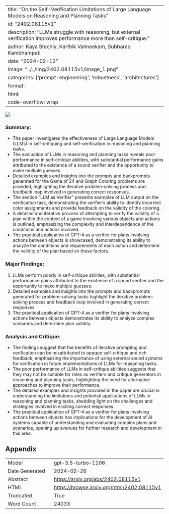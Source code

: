 
---
title: "On the Self-Verification Limitations of Large Language Models on Reasoning and Planning Tasks"
id: "2402.08115v1"
description: "LLMs struggle with reasoning, but external verification improves performance more than self-critique."
author: Kaya Stechly, Karthik Valmeekam, Subbarao Kambhampati
date: "2024-02-12"
image: "../../img/2402.08115v1/image_1.png"
categories: ['prompt-engineering', 'robustness', 'architectures']
format:
  html:
    code-overflow: wrap
---

![](../../img/2402.08115v1/image_1.png)

### Summary:
- The paper investigates the effectiveness of Large Language Models (LLMs) in self-critiquing and self-verification in reasoning and planning tasks.
- The evaluation of LLMs in reasoning and planning tasks reveals poor performance in self-critique abilities, with substantial performance gains attributed to the existence of a sound verifier and the opportunity to make multiple guesses.
- Detailed examples and insights into the prompts and backprompts generated for the Game of 24 and Graph Coloring problems are provided, highlighting the iterative problem-solving process and feedback loop involved in generating correct responses.
- The section "LLM as Verifier" presents examples of LLM output on the verification task, demonstrating the verifier's ability to identify incorrect color assignments and provide feedback on the validity of the coloring.
- A detailed and iterative process of attempting to verify the validity of a plan within the context of a game involving various objects and actions is outlined, emphasizing the complexity and interdependence of the conditions and actions involved.
- The practical application of GPT-4 as a verifier for plans involving actions between objects is showcased, demonstrating its ability to analyze the conditions and requirements of each action and determine the validity of the plan based on these factors.

### Major Findings:
1. LLMs perform poorly in self-critique abilities, with substantial performance gains attributed to the existence of a sound verifier and the opportunity to make multiple guesses.
2. Detailed examples and insights into the prompts and backprompts generated for problem-solving tasks highlight the iterative problem-solving process and feedback loop involved in generating correct responses.
3. The practical application of GPT-4 as a verifier for plans involving actions between objects demonstrates its ability to analyze complex scenarios and determine plan validity.

### Analysis and Critique:
- The findings suggest that the benefits of iterative prompting and verification can be misattributed to opaque self-critique and rich feedback, emphasizing the importance of using external sound systems for verification in future implementations of LLMs for reasoning tasks.
- The poor performance of LLMs in self-critique abilities suggests that they may not be suitable for roles as verifiers and critique generators in reasoning and planning tasks, highlighting the need for alternative approaches to improve their performance.
- The detailed examples and insights provided in the paper are crucial in understanding the limitations and potential applications of LLMs in reasoning and planning tasks, shedding light on the challenges and strategies involved in eliciting correct responses.
- The practical application of GPT-4 as a verifier for plans involving actions between objects has implications for the development of AI systems capable of understanding and evaluating complex plans and scenarios, opening up avenues for further research and development in this area.

## Appendix

|          |          |
|----------|----------|
| Model     | gpt-3.5-turbo-1106       |
| Date Generated     | 2024-02-26       |
| Abstract | [https://arxiv.org/abs/2402.08115v1](https://arxiv.org/abs/2402.08115v1)        |
| HTML     | [https://browse.arxiv.org/html/2402.08115v1](https://browse.arxiv.org/html/2402.08115v1)       |
| Truncated       | True       |
| Word Count       | 24033       |